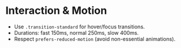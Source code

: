 # Interaction & Motion
- Use `.transition-standard` for hover/focus transitions.
- Durations: fast 150ms, normal 250ms, slow 400ms.
- Respect `prefers-reduced-motion` (avoid non-essential animations).
